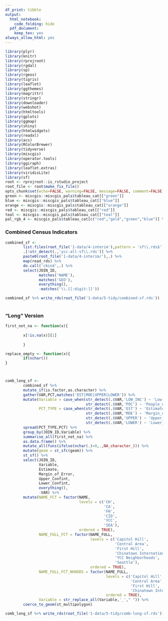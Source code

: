 ```yaml
---
df_print: tibble
output:
  html_notebook:
    code_folding: hide
  pdf_document:
    keep_tex: yes
always_allow_html: yes
---
```


```r
library(plyr)
library(knitr)
library(rprojroot)
library(rgdal)
library(sp)
library(rgeos)
library(tigris)
library(leaflet)
library(ggthemes)
library(magrittr)
library(stringr)
library(downloader)
library(webshot)
library(htmltools)
library(gplots)
library(ggmap)
library(shiny)
library(htmlwidgets)
library(readxl)
library(acs)
library(RColorBrewer)
library(tidyverse)
library(miscgis)
library(operator.tools)
library(ggiraph)
library(leaflet.extras)
library(viridisLite)
library(sf)
root <- rprojroot::is_rstudio_project
root_file <- root$make_fix_file()
opts_chunk$set(echo=FALSE, warning=FALSE, message=FALSE, comment=FALSE)
green <- miscgis::miscgis_pals$tableau_cat[["green"]]
blue <- miscgis::miscgis_pals$tableau_cat[["blue"]]
orange <- miscgis::miscgis_pals$tableau_cat[["orange"]]
red <- miscgis::miscgis_pals$tableau_cat[["red"]]
teal <- miscgis::miscgis_pals$tableau_cat[["teal"]]
pal_rgb_4 <- miscgis_pals$tableau_cat[c("red","gold","green","blue")] %>% unlist %>% palette()

```
### Combined Census Indicators

```r

combined_sf <-
        list.files(root_file('1-data/4-interim'),pattern = 'sf\\.rds$') %>%
        .[!str_detect(.,'ycc-all-sf\\.rds')] %>% 
        paste0(root_file('1-data/4-interim/'),.) %>% 
        map(read_rds) %>% 
        do.call('cbind',.) %>% 
        select(JOIN_ID,
               matches('NAME'),
               matches('GEO'),
               everything(),
               -matches('\\.[[:digit:]]'))

combined_sf %>% write_rds(root_file('1-data/5-tidy/combined-sf.rds'))
        

```

### "Long" Version

```r

first_not_na <- function(x){
        
        x[!is.na(x)][1]
        
        }

replace_empty <- function(x){
        if(nchar())
}



comb_long_sf <- 
        combined_sf %>%
        mutate_if(is.factor,as.character) %>% 
        gather(VAR,PCT,matches('EST|MOE|UPPER|LOWER')) %>% 
        mutate(Variable = case_when(str_detect(.$VAR,'LOW_INC') ~ 'Low-Income',
                                    str_detect(.$VAR,'POC') ~ 'People_of_Color'),
               PCT_TYPE = case_when(str_detect(.$VAR,'EST') ~ 'Estimate',
                                    str_detect(.$VAR,'MOE') ~ 'Margin_of_Error',
                                    str_detect(.$VAR,'UPPER') ~ 'Upper_Confint',
                                    str_detect(.$VAR,'LOWER') ~ 'Lower_Confint')) %>% 
        spread(PCT_TYPE,PCT) %>% 
        group_by(JOIN_ID,Variable) %>% 
        summarise_all(first_not_na) %>% 
        as.data.frame() %>% 
        mutate_all(funs(ifelse(nchar(.)>0,.,NA_character_))) %>% 
        mutate(geom = st_sfc(geom)) %>% 
        st_sf() %>% 
        select(JOIN_ID,
               Variable,
               Estimate,
               Margin_of_Error,
               Upper_Confint,
               Lower_Confint,
               everything(),
               -VAR) %>% 
        mutate(NAME_FCT = factor(NAME,
                                 levels = c('CH',
                                            'CA',
                                            'FH',
                                            'CID',
                                            'YCC',
                                            'SEA'),
                                 ordered = TRUE),
               NAME_FULL_FCT = factor(NAME_FULL,
                                      levels = c('Capitol Hill',
                                                 'Central Area',
                                                 'First Hill',
                                                 'Chinatown International District',
                                                 'YCC Neighborhoods',
                                                 'Seattle'),
                                      ordered = TRUE),
               NAME_FULL_FCT_NHOODS = factor(NAME_FULL,
                                             levels = c('Capitol Hill',
                                                        'Central Area',
                                                        'First Hill',
                                                        'Chinatown International District'),
                                             ordered = TRUE),
               Variable = str_replace_all(Variable,'_'," ")) %>% 
        coerce_to_geom(st_multipolygon)

comb_long_sf %>% write_rds(root_file('1-data/5-tidy/comb-long-sf.rds'))


```

